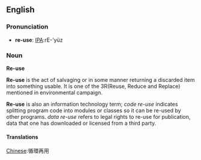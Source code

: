 {{move to Wiktionary}}

==English==

===Pronunciation===
*'''re-use''': [[Pronunciation guide|IPA]]:rE-'yüz

===Noun===
'''Re-use''' 

'''Re-use'''  is the act of salvaging or in some manner returning a discarded item into something usable. It is one of the 3R(Reuse, Reduce and Replace) mentioned in environmental campaign.

'''Re-use''' is also an information technology term; ''code re-use'' indicates splitting program code into modules or classes so it can be re-used by other programs. ''data re-use'' refers to legal rights to re-use  for publication, data that one has downloaded or licensed from a third party. 

====Translations====
[[Chinese]]:&#24490;&#29872;&#20877;&#29992;

{{stub}}